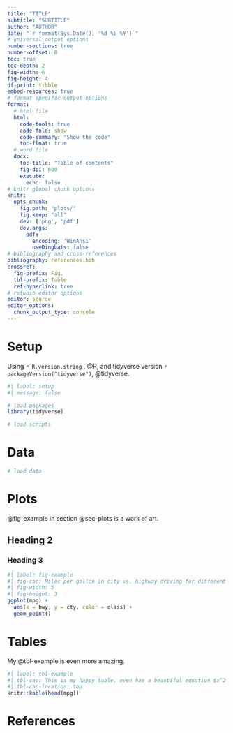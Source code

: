 ```yaml
---
title: "TITLE"
subtitle: "SUBTITLE"
author: "AUTHOR"
date: "`r format(Sys.Date(), '%d %b %Y')`"
# universal output options
number-sections: true
number-offset: 0
toc: true
toc-depth: 2
fig-width: 6
fig-height: 4
df-print: tibble
embed-resources: true
# format specific output options
format: 
  # html file
  html: 
    code-tools: true
    code-fold: show
    code-summary: "Show the code"
    toc-float: true
  # word file
  docx: 
    toc-title: "Table of contents"
    fig-dpi: 600
    execute:
      echo: false
# knitr global chunk options
knitr: 
  opts_chunk: 
    fig.path: "plots/"
    fig.keep: "all"
    dev: ['png', 'pdf']
    dev.args: 
      pdf: 
        encoding: 'WinAnsi'
        useDingbats: false
# bibliography and cross-references
bibliography: references.bib
crossref:
  fig-prefix: Fig.
  tbl-prefix: Table
  ref-hyperlink: true
# rstudio editor options
editor: source
editor_options: 
  chunk_output_type: console
---
```


# Setup

Using `r R.version.string` , @R, and tidyverse version `r packageVersion("tidyverse")`, @tidyverse.

```r
#| label: setup
#| message: false

# load packages
library(tidyverse)

# load scripts

```

# Data

```r
# load data
```

# Plots {#sec-plots}

@fig-example in section @sec-plots is a work of art.

## Heading 2

### Heading 3

```r
#| label: fig-example
#| fig-cap: Miles per gallon in city vs. highway driving for different car types.
#| fig-width: 5
#| fig-height: 3
ggplot(mpg) + 
  aes(x = hwy, y = cty, color = class) +
  geom_point()
```

# Tables

My @tbl-example is even more amazing.

```r
#| label: tbl-example
#| tbl-cap: This is my happy table, even has a beautiful equation $x^2 - \alpha$ 
#| tbl-cap-location: top
knitr::kable(head(mpg))
```

# References

::: {#refs}
:::
